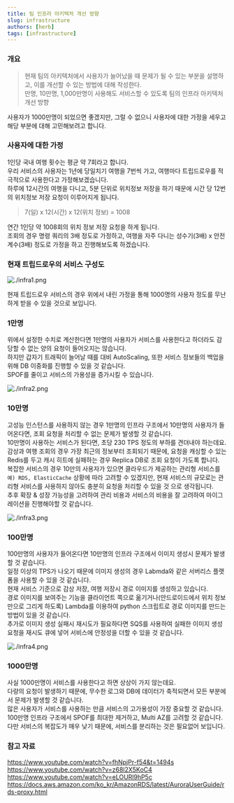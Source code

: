 ```yaml
---
title: 팀 인프라 아키텍처 개선 방향
slug: infrastructure
authors: [herb]
tags: [infrastructure]
---
```


### 개요 

> 현재 팀의 아키텍처에서 사용자가 늘어났을 때 문제가 될 수 있는 부분을 설명하고, 이를 개선할 수 있는 방법에 대해 작성한다.  
> 만명, 10만명, 1,000만명이 사용해도 서비스할 수 있도록 팀의 인프라 아키텍처 개선 방향

사용자가 1000만명이 되었으면 좋겠지만, 그럴 수 없으니 사용자에 대한 가정을 세우고 해당 부분에 대해 고민해보려고 합니다.  

### 사용자에 대한 가정

1인당 국내 여행 횟수는 평균 약 7회라고 합니다.  
우리 서비스의 사용자는 1년에 당일치기 여행을 7번씩 가고, 여행마다 트립드로우를 적극적으로 사용한다고 가정해보겠습니다.  
하루에 12시간의 여행을 다니고, 5분 단위로 위치정보 저장을 하기 때문에 시간 당 12번의 위치정보 저장 요청이 이루어지게 됩니다.  

> 7(일) x 12(시간) x 12(위치 정보) = 1008  

연간 1인당 약 1008회의 위치 정보 저장 요청을 하게 됩니다.  
조회의 경우 명령 쿼리의 3배 정도로 가정하고, 여행을 자주 다니는 성수기(3배) x 안전계수(3배) 정도로 가정을 하고 진행해보도록 하겠습니다.  

### 현재 트립드로우의 서비스 구성도

![./infra1.png](./infra1.png)

현재 트립드로우 서비스의 경우 위에서 내린 가정을 통해 1000명의 사용자 정도를 무난하게 받을 수 있을 것으로 보입니다.  

### 1만명

위에서 설정한 수치로 계산한다면 1만명의 사용자가 서비스를 사용한다고 하더라도 감당할 수 없는 양의 요청이 들어오지는 않습니다.  
하지만 갑자기 트래픽이 늘어날 때를 대비 AutoScaling, 또한 서비스 정보들의 백업을 위해 DB 이중화를 진행할 수 있을 것 같습니다.  
SPOF를 줄이고 서비스의 가용성을 증가시킬 수 있습니다.  

![./infra2.png](./infra2.png)

### 10만명

고성능 인스턴스를 사용하지 않는 경우 1만명의 인프라 구조에서 10만명의 사용자가 들어온다면, 조회 요청을 처리할 수 없는 문제가 발생할 것 같습니다.  
10만명이 사용하는 서비스가 된다면, 초당 230 TPS 정도의 부하를 견뎌내야 하는데요.  
감상과 여행 조회의 경우 가장 최근의 정보부터 조회되기 때문에, 요청을 캐싱할 수 있는 Redis를 두고 캐시 히트에 실패하는 경우 Replica DB로 조회 요청이 가도록 합니다.  
복잡한 서비스의 경우 10만의 사용자가 있으면 클라우드가 제공하는 관리형 서비스를 `예) RDS, ElasticCache` 상황에 따라 고려할 수 있겠지만, 현재 서비스의 규모로는 관리형 서비스를 사용하지 않아도 충분히 요청을 처리할 수 있을 것 으로 생각됩니다.  
추후 확장 & 성장 가능성을 고려하여 관리 비용과 서비스의 비용을 잘 고려하여 마이그레이션을 진행해야할 것 같습니다.  

![./infra3.png](./infra3.png)

### 100만명

100만명의 사용자가 들어온다면 10만명의 인프라 구조에서 이미지 생성시 문제가 발생할 것 같습니다.  
일정 이상의 TPS가 나오기 때문에 이미지 생성의 경우 Labmda와 같은 서버리스 플랫폼을 사용할 수 있을 것 같습니다.  
현재 서비스 기준으로 감상 저장, 여행 저장시 경로 이미지를 생성하고 있습니다.  
경로 이미지를 보여주는 기능을 클라이언트 쪽으로 옮기거나(안드로이드에서 위치 정보만으로 그리게 하도록) Lambda를 이용하여 python 스크립트로 경로 이미지를 만드는 방법이 있을 것 같습니다.  
추가로 이미지 생성 실패시 재시도가 필요하다면 SQS를 사용하여 실패한 이미지 생성 요청을 재시도 큐에 넣어 서비스에 안정성을 더할 수 있을 것 같습니다.  

![./infra4.png](./infra4.png)

### 1000만명

사실 1000만명이 서비스를 사용한다고 하면 상상이 가지 않는데요.      
다량의 요청이 발생하기 때문에, 무수한 로그와 DB에 데이터가 축적되면서 모든 부분에서 문제가 발생할 것 같습니다.  
많은 사용자가 서비스를 사용하는 만큼 서비스의 고가용성이 가장 중요할 것 같습니다.  
100만명 인프라 구조에서 SPOF를 최대한 제거하고, Multi AZ를 고려할 것 같습니다.  
다만 서비스의 복잡도가 매우 낮기 때문에, 서비스를 분리하는 것은 필요없어 보입니다.  

### 참고 자료

https://www.youtube.com/watch?v=fhNpjPr-f54&t=1494s  
https://www.youtube.com/watch?v=z68l2X5KoC4  
https://www.youtube.com/watch?v=eLOURl9hP5c  
https://docs.aws.amazon.com/ko_kr/AmazonRDS/latest/AuroraUserGuide/rds-proxy.html  